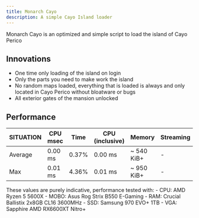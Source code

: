 ---
title: Monarch Cayo
description: A simple Cayo Island loader
---

Monarch Cayo is an optimized and simple script to load the island of Cayo Perico

<GithubInfo 
  owner="Monarch-Development" 
  repo="mnr_cayo" 
  className="border border-purple-600 rounded-md p-4 bg-gradient-to-r from-purple-600 to-black no-underline"
/>

## Innovations
- One time only loading of the island on login
- Only the parts you need to make work the island
- No random maps loaded, everything that is loaded is always and only located in Cayo Perico without bloatware or bugs
- All exterior gates of the mansion unlocked

## Performance

| **SITUATION**  | **CPU msec** | **Time** | **CPU (inclusive)** | **Memory**  | **Streaming** |
| -------------- | ------------ | -------- | ------------------- | ----------- | ------------- |
| Average        | 0.00 ms      | 0.37%    | 0.00 ms             | ~ 540 KiB+  | -             |
| Max            | 0.01 ms      | 4.36%    | 0.01 ms             | ~ 950 KiB+  | -             |

<Callout title="ATTENTION" type="warn">
  These values ​​are purely indicative, performance tested with:
  - CPU: AMD Ryzen 5 5600X
  - MOBO: Asus Rog Strix B550 E-Gaming
  - RAM: Crucial Ballistix 2x8GB CL16 3600MHz
  - SSD: Samsung 970 EVO+ 1TB
  - VGA: Sapphire AMD RX6600XT Nitro+
</Callout>